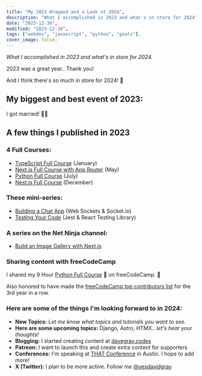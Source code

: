 ```yaml
---
title: "My 2023 Wrapped and a Look at 2024",
description: "What I accomplished in 2023 and what's in store for 2024",
date: "2023-12-30",
modified: "2023-12-30",
tags: ["webdev", "javascript", "python", "goals"],
cover_image: false,
---
```


_What I accomplished in 2023 and what's in store for 2024._

2023 was a great year.. Thank you!

And I think there's so much in store for 2024! 🚀

## My biggest and best event of 2023:

I got married! 🎊🎉

## A few things I published in 2023

### 4 Full Courses:

- [TypeScript Full Course](https://youtu.be/gieEQFIfgYc) (January)
- [Next.js Full Course with App Router](https://youtu.be/843nec-IvW0) (May)
- [Python Full Course](https://youtu.be/H2EJuAcrZYU) (July)
- [Nest.js Full Course](https://youtu.be/8_X0nSrzrCw) (December)

### These mini-series:

- [Building a Chat App](https://www.youtube.com/playlist?list=PL0Zuz27SZ-6NOkbTDxKi7grs_oxJhLu07) (Web Sockets & Socket.io)
- [Testing Your Code](https://www.youtube.com/playlist?list=PL0Zuz27SZ-6NTWVG8eM7Dt43vvzulnIbK) (Jest & React Testing Library)

### A series on the Net Ninja channel:

- [Build an Image Gallery with Next.js](https://www.youtube.com/playlist?list=PL4cUxeGkcC9hYBP0AZ3MNdEiiZqd4mHGm)

### Sharing content with freeCodeCamp

I shared my 9 Hour [Python Full Course](https://youtu.be/H2EJuAcrZYU) 🐍 on freeCodeCamp. 🎉

Also honored to have made the [freeCodeCamp top contributors list](https://www.freecodecamp.org/news/top-open-source-contributors-2023/) for the 3rd year in a row.

### Here are some of the things I'm looking forward to in 2024:

- **New Topics:** _Let me know what topics and tutorials you want to see._
- **Here are some upcoming topics:** Django, Astro, HTMX.. _let's hear your thoughts!_
- **Blogging:** I started creating content at [davegray.codes](https://www.davegray.codes/)
- **Patreon:** I want to launch this and create extra content for supporters
- **Conferences:** I'm speaking at [THAT Conference](https://thatconference.com/members/davegray) in Austin. I hope to add more!
- **X (Twitter):** I plan to be more active. Follow me [@yesdavidgray](https://twitter.com/yesdavidgray)
